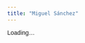 ```yaml
---
title: "Miguel Sánchez"
---
```


<link href="https://fonts.googleapis.com/css2?family=Savate&display=swap" rel="stylesheet">

<style>
  :root{ --burdeos:#800000; --gris-claro:#f7f5f5; --borde:#e6e6e6; }
  body{ font-family:'Savate', sans-serif; }
  .prof-wrap{ max-width:1100px; margin:0 auto; padding:1rem 1.25rem; }

  /* Breadcrumbs */
  .crumbs{ font-size:.95rem; color:#666; margin:.25rem 0 1rem; }
  .crumbs a{ color:inherit; text-decoration:none; }
  .crumbs a:hover{ text-decoration:underline; }

  /* Layout + cards */
  .grid{ display:grid; grid-template-columns: 1.25fr .75fr; gap:1.2rem; align-items:start; }
  .card{ background:var(--gris-claro); border:1px solid var(--borde); border-radius:14px; padding:1rem 1.2rem; box-shadow:0 2px 6px rgba(0,0,0,.05); }
  .section-title{ margin:.2rem 0 .6rem; font-size:1.1rem; }

  /* Chips */
  .chips{ display:flex; flex-wrap:wrap; gap:.5rem; margin:.4rem 0 .8rem; }
  .chip{ background:#fff; border:1px solid var(--borde); border-radius:999px; padding:.25rem .65rem; font-size:.95rem; }

  /* Listas y enlaces */
  .meta-list{ list-style:none; margin:0; padding-left:0; }
  .meta-list li small{ color:#666; margin-left:.35rem; }
  .link{ color:var(--burdeos); text-decoration:none; font-weight:700; }
  .link:hover{ text-decoration:underline; }

  /* CTA */
  .cta-row{ display:flex; gap:.6rem; flex-wrap:wrap; margin:.6rem 0 1rem; }
  .btn{ background:var(--burdeos); color:#fff; border:none; border-radius:10px; padding:.5rem .9rem; font-weight:700; text-decoration:none; display:inline-block; }
  .btn.outline{ background:#fff; color:var(--burdeos); border:1px solid var(--burdeos); }
  .btn:hover{ filter:brightness(.95); }

  @media(max-width: 900px){ .grid{ grid-template-columns: 1fr; } }
</style>

<div id="professorInfo">Loading...</div>

<script>
document.addEventListener('DOMContentLoaded', async () => {
  const professorId = "miguel-sanchez";
  const container = document.getElementById("professorInfo");

  // Rutas relativas robustas
  const BASE = location.pathname.includes('/professors/') ? '..' : '.';
  const PROFS_URL   = `${BASE}/data/professors.json`;
  const CENTERS_URL = `${BASE}/data/centers.json`;

  try {
    const [profsRes, centersRes] = await Promise.all([
      fetch(PROFS_URL),
      fetch(CENTERS_URL)
    ]);
    if (!profsRes.ok || !centersRes.ok) {
      throw new Error(`Fetch failed: profs(${profsRes.status}) centers(${centersRes.status})`);
    }
    const [professors, centers] = await Promise.all([profsRes.json(), centersRes.json()]);

    const prof = professors.find(p => p.id === professorId);
    if (!prof) {
      container.innerHTML = "<div class='prof-wrap'><div class='card'><p>Professor not found.</p></div></div>";
      return;
    }

    // Centros donde enseña (acepta 'center_ids' o 'centers')
    const centerIds = prof.center_ids || prof.centers || [];
    const centerData = centerIds
      .map(cid => centers.find(c => c.id === cid))
      .filter(Boolean);

    const languages = prof.languages || [];

    // Helper para link de centro
    const slugFromCenter = (c) =>
      c?.id ? c.id.toLowerCase().replace(/\s+/g,'-')
            : (c?.page ? c.page.split('/').pop().replace(/\.html?$/,'') : '');

    container.innerHTML = `
      <div class="prof-wrap">


        <div class="cta-row">
              <a class="btn outline" href="${BASE}/map.html">← Volver al mapa</a>
        </div>

        <div class="grid">
          <!-- Columna izquierda: bio + idiomas -->
          <div class="card">
            <h3 class="section-title">Sobre ${prof.name}</h3>
            <p>${prof.bio ? prof.bio : "No biography available."}</p>

            <h3 class="section-title">Idiomas</h3>
            ${
              languages.length
              ? `<div class="chips">
                   ${languages.map(l => `<span class="chip">${l}</span>`).join("")}
                 </div>`
              : `<p>—</p>`
            }
          </div>

          <!-- Columna derecha: enseña en -->
          <div class="card">
            <h3 class="section-title">Enseña en</h3>
            ${
              centerData.length
              ? `<ul class="meta-list">
                   ${centerData.map(c => {
                      const slug = slugFromCenter(c);
                      const href = slug ? `${BASE}/centers/${slug}.html` : (c.page || "#");
                      return `<li><a class="link" href="${href}">${c.name}</a><small>(${c.city})</small></li>`;
                   }).join("")}
                 </ul>`
              : `<p>—</p>`
            }

            
          </div>
        </div>
      </div>
    `;
  } catch (err) {
    console.error('[prof page] Error:', err);
    container.innerHTML = "<div class='prof-wrap'><div class='card'><p>Error loading data.</p></div></div>";
  }
});
</script>
